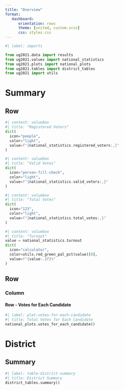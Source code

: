 ```yaml
---
title: "Overview"
format: 
   dashboard:
      orientation: rows
      theme: [united, custom.scss]
      css: styles.css
---
```


```python
#| label: imports

from ug2021.data import results
from ug2021.values import national_statistics
from ug2021.plots import national_plots 
from ug2021.tables import district_tables
from ug2021 import utils

```

# Summary

## Row

```python
#| content: valuebox
#| title: "Registered Voters"
dict(
  icon="people",
  color="light",
  value=f"{national_statistics.registered_voters:,}"
)
```

```python
#| content: valuebox
#| title: "Valid Votes"
dict(
  icon="person-fill-check",
  color="light",
  value=f"{national_statistics.valid_voters:,}"
)
```

```python
#| content: valuebox
#| title: "Total Votes"
dict(
  icon="123",
  color="light",
  value=f"{national_statistics.total_votes:,}"
)
```

```python
#| content: valuebox
#| title: "Turnout"
value = national_statistics.turnout
dict(
  icon="calculator",
  color=utils.red_green_pal_pct(value)[0],
  value=f"{value:.1f}%"
)
```

## Row

### Column {width=65%}

#### Row - Votes for Each Candidate {height=60%}

```python
#| label: plot-votes-for-each-candidate
#| title: Total Votes for Each Candidate
national_plots.votes_for_each_candidate()
```

# District

## Summary
```python
#| label: table-district-summary
#| title: District Summary
district_tables.summary()
```
